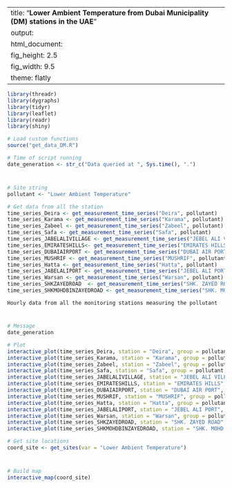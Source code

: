 
---
title: "**Lower Ambient Temperature from Dubai Municipality (DM) stations in the UAE**"
output:
  html_document:
    fig_height: 2.5
    fig_width: 9.5
    theme: flatly
---

```{r set_up, message = FALSE, echo = FALSE, warning = FALSE}
library(threadr)
library(dygraphs)
library(tidyr)
library(leaflet)
library(readr)
library(shiny)

# Load custom functions
source("get_data_DM.R")

# Time of script running
date_generation <- str_c("Data queried at ", Sys.time(), ".")
```
# 

## 
```{r import_data, message = FALSE, echo = FALSE, results = "hide", cache = TRUE}

# Site string
pollutant <- "Lower Ambient Temperature"

# Get data from all the station
time_series_Deira <- get_measurement_time_series("Deira", pollutant)
time_series_Karama <- get_measurement_time_series("Karama", pollutant)
time_series_Zabeel <- get_measurement_time_series("Zabeel", pollutant)
time_series_Safa <- get_measurement_time_series("Safa", pollutant)
time_series_JABELALIVILLAGE <- get_measurement_time_series("JEBEL ALI VILLAGE", pollutant)
time_series_EMIRATESHILLS<- get_measurement_time_series("EMIRATES HILLS", pollutant)
time_series_DUBAIAIRPORT <- get_measurement_time_series("DUBAI AIR PORT", pollutant)
time_series_MUSHRIF <- get_measurement_time_series("MUSHRIF", pollutant)
time_series_Hatta <- get_measurement_time_series("Hatta", pollutant)
time_series_JABELALIPORT <- get_measurement_time_series("JEBEL ALI PORT", pollutant)
time_series_Warsan <- get_measurement_time_series("Warsan", pollutant)
time_series_SHKZAYEDROAD  <- get_measurement_time_series("SHK. ZAYED ROAD", pollutant)
time_series_SHKMOHDBINZAYEDROAD <- get_measurement_time_series("SHK. MOHD. BIN ZAYED ROAD", pollutant)

```

 `Hourly data from all the monitoring stations measuring the pollutant`
 
# 

## 

```{r plot_NCMS_LAT, echo = FALSE, cache = TRUE}
# Message
date_generation

# Plot
interactive_plot(time_series_Deira, station = "Deira", group = pollutant, pollu= "Lower Ambient Temperature")
interactive_plot(time_series_Karama, station = "Karama", group = pollutant, pollu= "Lower Ambient Temperature")
interactive_plot(time_series_Zabeel, station = "Zabeel", group = pollutant, pollu= "Lower Ambient Temperature")
interactive_plot(time_series_Safa, station = "Safa", group = pollutant, pollu= "Lower Ambient Temperature")
interactive_plot(time_series_JABELALIVILLAGE, station = "JEBEL ALI VILLAGE", group = pollutant, pollu= "Lower Ambient Temperature")
interactive_plot(time_series_EMIRATESHILLS, station = "EMIRATES HILLS", group = pollutant, pollu= "Lower Ambient Temperature")
interactive_plot(time_series_DUBAIAIRPORT, station = "DUBAI AIR PORT", group = pollutant, pollu= "Lower Ambient Temperature")
interactive_plot(time_series_MUSHRIF, station = "MUSHRIF", group = pollutant, pollu= "Lower Ambient Temperature")
interactive_plot(time_series_Hatta, station = "Hatta", group = pollutant, pollu= "Lower Ambient Temperature")
interactive_plot(time_series_JABELALIPORT, station = "JEBEL ALI PORT", group = pollutant, pollu= "Lower Ambient Temperature")
interactive_plot(time_series_Warsan, station = "Warsan", group = pollutant, pollu= "Lower Ambient Temperature")
interactive_plot(time_series_SHKZAYEDROAD, station = "SHK. ZAYED ROAD", group = pollutant, pollu= "Lower Ambient Temperature")
interactive_plot(time_series_SHKMOHDBINZAYEDROAD, station = "SHK. MOHD. BIN ZAYED ROAD", group = pollutant, pollu= "Lower Ambient Temperature")

```


```{r import_data_for_map, message = FALSE, echo = FALSE, results = "hide", cache = TRUE}
# Get site locations
coord_site <- get_sites(var = "Lower Ambient Temperature")

```
#
 
##

```{r map, fig.height = 8, echo = FALSE, message = FALSE, cache = TRUE}
# Build map
interactive_map(coord_site)
```

 
 